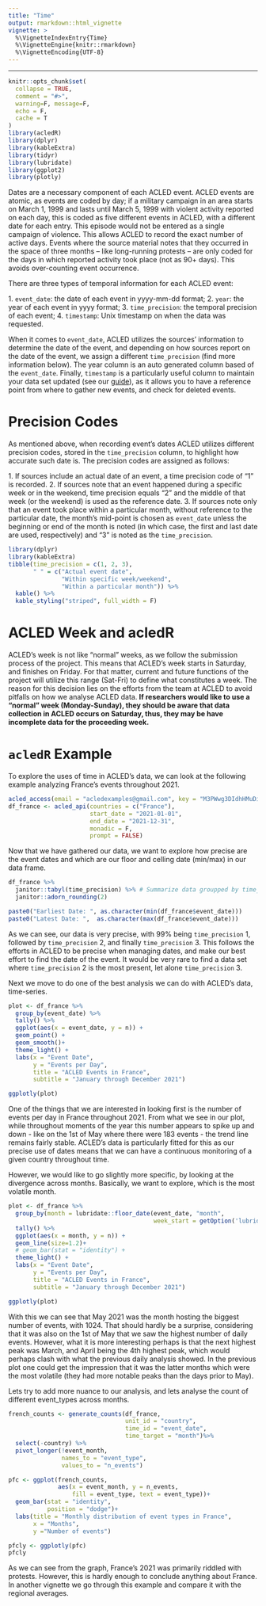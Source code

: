 ```yaml
---
title: "Time"
output: rmarkdown::html_vignette
vignette: >
  %\VignetteIndexEntry{Time}
  %\VignetteEngine{knitr::rmarkdown}
  %\VignetteEncoding{UTF-8}
---
```

---


```r
knitr::opts_chunk$set(
  collapse = TRUE,
  comment = "#>",
  warning=F, message=F,
  echo = F,
  cache = T
)
library(acledR)
library(dplyr)
library(kableExtra)
library(tidyr)
library(lubridate)
library(ggplot2)
library(plotly)
```


Dates are a necessary component of each ACLED event. ACLED events are atomic, as events are coded by day; if a military campaign in an area starts on March 1, 1999 and lasts until March 5, 1999 with violent activity reported on each day, this is coded as five different events in ACLED, with a different date for each entry. This episode would not be entered as a single campaign of violence. This allows ACLED to record the exact number of active days. Events where the source material notes that they occurred in the space of three months – like long-running protests – are only coded for the days in which reported activity took place (not as 90+ days). This avoids over-counting event occurrence.

There are three types of temporal information for each ACLED event:

1\. `event_date`: the date of each event in yyyy-mm-dd format;
2\. `year`: the year of each event in yyyy format;
3\. `time_precision`: the temporal precision of each event;
4\. `timestamp`: Unix timestamp on when the data was requested.  

When it comes to `event_date`, ACLED utilizes the sources' information to determine the date of the event, and depending on how sources report on the date of the event, we assign a different `time_precision` (find more information below). The year column is an auto generated column based of the `event_date`. Finally, `timestamp` is a particularly useful column to maintain your data set updated (see our [guide](https://acleddata.com/download/35179/)), as it allows you to have a reference point from where to gather new events, and check for deleted events. 

# Precision Codes

As mentioned above, when recording event's dates ACLED utilizes different precision codes, stored in the `time_precision` column, to highlight how accurate such date is. The precision codes are assigned as follows:

1\. If sources include an actual date of an event, a time precision code of "1" is recorded. 
2\. If sources note that an event happened during a specific week or in the weekend, time precision equals "2" and the middle of that week (or the weekend) is used as the reference date. 
3\. If sources note only that an event took place within a particular month, without reference to the particular date, the month's mid-point is chosen as `event_date` unless the beginning or end of the month is noted (in which case, the first and last date are used, respectively) and "3" is noted as the `time_precision`. 

```r
library(dplyr)
library(kableExtra)
tibble(time_precision = c(1, 2, 3),
       " " = c("Actual event date", 
               "Within specific week/weekend",
               "Within a particular month")) %>% 
  kable() %>%
  kable_styling("striped", full_width = F)
```


# ACLED Week and acledR

ACLED's week is not like "normal" weeks, as we follow the submission process of the project. This means that ACLED's week starts in Saturday, and finishes on Friday. For that matter, current and future functions of the project will utilize this range (Sat-Fri) to define what constitutes a week. The reason for this decision lies on the efforts from the team at ACLED to avoid pitfalls on how we analyse ACLED data. **If researchers would like to use a "normal" week (Monday-Sunday), they should be aware that data collection in ACLED occurs on Saturday, thus, they may be have incomplete data for the proceeding week.**

# `acledR` Example

To explore the uses of time in ACLED's data, we can look at the following example analyzing France's events throughout 2021. 

```r

acled_access(email = "acledexamples@gmail.com", key = "M3PWwg3DIdhHMuDiilp5") #  This is an example, you will need to input your credentials.
df_france <- acled_api(countries = c("France"),
                       start_date = "2021-01-01",
                       end_date = "2021-12-31",
                       monadic = F,
                       prompt = FALSE)
```
Now that we have gathered our data, we want to explore how precise are the event dates and which are our floor and celling date (min/max) in our data frame. 

```r
df_france %>% 
  janitor::tabyl(time_precision) %>% # Summarize data groupped by time_precision
  janitor::adorn_rounding(2)

paste0("Earliest Date: ", as.character(min(df_france$event_date)))
paste0("Latest Date: ",  as.character(max(df_france$event_date)))
```

As we can see, our data is very precise, with 99% being `time_precision` 1, followed by `time_precision` 2, and finally `time_precision` 3. This follows the efforts in ACLED to be precise when managing dates, and make our best effort to find the date of the event. It would be very rare to find a data set where `time_precision` 2 is the most present, let alone `time_precision` 3. 

Next we move to do one of the best analysis we can do with ACLED's data, time-series. 


```r
plot <- df_france %>% 
  group_by(event_date) %>% 
  tally() %>% 
  ggplot(aes(x = event_date, y = n)) +
  geom_point() +
  geom_smooth()+
  theme_light() +
  labs(x = "Event Date",
       y = "Events per Day",
       title = "ACLED Events in France",
       subtitle = "January through December 2021")

ggplotly(plot)


```


One of the things that we are interested in looking first is the number of events per day in France throughout 2021. From what we see in our plot, while throughout moments of the year this number appears to spike up and down - like on the 1st of May where there were 183 events - the trend line remains fairly stable. ACLED's data is particularly fitted for this as our precise use of dates means that we can have a continuous monitoring of a given country throughout time. 

However, we would like to go slightly more specific, by looking at the divergence across months. Basically, we want to explore, which is the most volatile month. 

```r
plot <- df_france %>% 
  group_by(month = lubridate::floor_date(event_date, "month",
                                         week_start = getOption('lubridate.week.start', 6))) %>% 
  tally() %>% 
  ggplot(aes(x = month, y = n)) +
  geom_line(size=1.2)+
  # geom_bar(stat = "identity") +
  theme_light() +
  labs(x = "Event Date",
       y = "Events per Day",
       title = "ACLED Events in France",
       subtitle = "January through December 2021")

ggplotly(plot)
```

With this we can see that May 2021 was the month hosting the biggest number of events, with 1024. That should hardly be a surprise, considering that it was also on the 1st of May that we saw the highest number of daily events. However, what it is more interesting perhaps is that the next highest peak was March, and April being the 4th highest peak, which would perhaps clash with what the previous daily analysis showed. In the previous plot one could get the impression that it was the latter months which were the most volatile (they had more notable peaks than the days prior to May). 

Lets try to add more nuance to our analysis, and lets analyse the count of different event_types across months. 

```r

french_counts <- generate_counts(df_france,
                                 unit_id = "country",
                                 time_id = "event_date",
                                 time_target = "month")%>%
  select(-country) %>%
  pivot_longer(!event_month,
               names_to = "event_type",
               values_to = "n_events") 

pfc <- ggplot(french_counts, 
              aes(x = event_month, y = n_events, 
                  fill = event_type, text = event_type))+
  geom_bar(stat = "identity",
           position = "dodge")+
  labs(title = "Monthly distribution of event types in France",
       x = "Months",
       y ="Number of events")

pfcly <- ggplotly(pfc)
pfcly

```

As we can see from the graph, France's 2021 was primarily riddled with protests. However, this is hardly enough to conclude anything about France. In another vignette we go through this example and compare it with the regional averages. 
